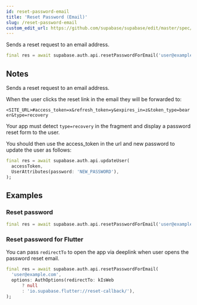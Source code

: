 ```yaml
---
id: reset-password-email
title: 'Reset Password (Email)'
slug: /reset-password-email
custom_edit_url: https://github.com/supabase/supabase/edit/master/spec/supabase_dart_v1_legacy.yml
---
```



Sends a reset request to an email address.

```dart
final res = await supabase.auth.api.resetPasswordForEmail('user@example.com');
```

## Notes

Sends a reset request to an email address.

When the user clicks the reset link in the email they will be forwarded to:

`<SITE_URL>#access_token=x&refresh_token=y&expires_in=z&token_type=bearer&type=recovery`

Your app must detect `type=recovery` in the fragment and display a password reset form to the user.

You should then use the access_token in the url and new password to update the user as follows:

```dart
final res = await supabase.auth.api.updateUser(
  accessToken,
  UserAttributes(password: 'NEW_PASSWORD'),
);
```

## Examples

### Reset password

```dart
final res = await supabase.auth.api.resetPasswordForEmail('user@example.com');
```

### Reset password for Flutter

You can pass `redirectTo` to open the app via deeplink when user opens the password reset email.

```dart
final res = await supabase.auth.api.resetPasswordForEmail(
  'user@example.com',
  options: AuthOptions(redirectTo: kIsWeb
      ? null
      : 'io.supabase.flutter://reset-callback/'),
);
```
